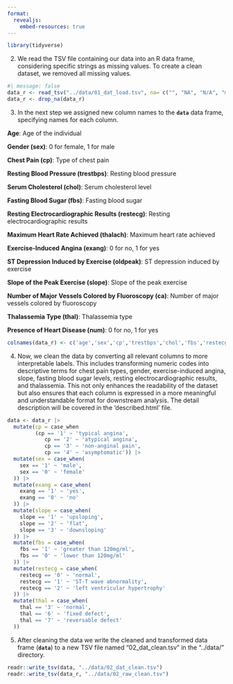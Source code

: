 ```yaml
---
format:
  revealjs:
    embed-resources: true
---
```


```r
library(tidyverse)
```

2.  We read the TSV file containing our data into an R data frame, considering specific strings as missing values. To create a clean dataset, we removed all missing values.

```r
#| message: false
data_r <- read_tsv("../data/01_dat_load.tsv", na= c("", "NA", "N/A", "missing", "?"))
data_r <- drop_na(data_r)
```

3.  In the next step we assigned new column names to the **`data`** data frame, specifying names for each column.

**Age**: Age of the individual

**Gender (sex)**: 0 for female, 1 for male

**Chest Pain (cp)**: Type of chest pain

**Resting Blood Pressure (trestbps)**: Resting blood pressure

**Serum Cholesterol (chol)**: Serum cholesterol level

**Fasting Blood Sugar (fbs)**: Fasting blood sugar

**Resting Electrocardiographic Results (restecg)**: Resting electrocardiographic results

**Maximum Heart Rate Achieved (thalach)**: Maximum heart rate achieved

**Exercise-Induced Angina (exang)**: 0 for no, 1 for yes

**ST Depression Induced by Exercise (oldpeak)**: ST depression induced by exercise

**Slope of the Peak Exercise (slope)**: Slope of the peak exercise

**Number of Major Vessels Colored by Fluoroscopy (ca)**: Number of major vessels colored by fluoroscopy

**Thalassemia Type (thal)**: Thalassemia type

**Presence of Heart Disease (num)**: 0 for no, 1 for yes

```r
colnames(data_r) <- c('age','sex','cp','trestbps','chol','fbs','restecg','thalach','exang','oldpeak','slope','ca','thal','num') 
```

4.  Now, we clean the data by converting all relevant columns to more interpretable labels. This includes transforming numeric codes into descriptive terms for chest pain types, gender, exercise-induced angina, slope, fasting blood sugar levels, resting electrocardiographic results, and thalassemia. This not only enhances the readability of the dataset but also ensures that each column is expressed in a more meaningful and understandable format for downstream analysis. The detail description will be covered in the 'described.html' file.

```r
data <- data_r |> 
  mutate(cp = case_when
         (cp == '1' ~ 'typical angina',
            cp == '2' ~ 'atypical angina',
            cp == '3' ~ 'non-anginal pain',
            cp == '4' ~ 'asymptomatic')) |> 
  mutate(sex = case_when(
    sex == '1' ~ 'male',
    sex == '0' ~ 'female'
  )) |> 
  mutate(exang = case_when(
    exang == '1' ~ 'yes',
    exang == '0' ~ 'no'
  )) |> 
  mutate(slope = case_when(
    slope == '1' ~ 'upsloping',
    slope == '2' ~ 'flat',
    slope == '3' ~ 'downsloping'
  )) |> 
  mutate(fbs = case_when(
    fbs == '1' ~ 'greater than 120mg/ml',
    fbs == '0' ~ 'lower than 120mg/ml'
  )) |> 
  mutate(restecg = case_when(
    restecg == '0' ~ 'normal',
    restecg == '1' ~ 'ST-T wave abnormality',
    restecg == '2' ~ 'left ventricular hypertrophy'
  )) |> 
  mutate(thal = case_when(
    thal == '3' ~ 'normal',
    thal == '6' ~ 'fixed defect',
    thal == '7' ~ 'reversable defect'
  )) 
```

5.  After cleaning the data we write the cleaned and transformed data frame (**`data`**) to a new TSV file named "02_dat_clean.tsv" in the "../data/" directory.

```r
readr::write_tsv(data, "../data/02_dat_clean.tsv")
readr::write_tsv(data_r, "../data/02_raw_clean.tsv")
```
